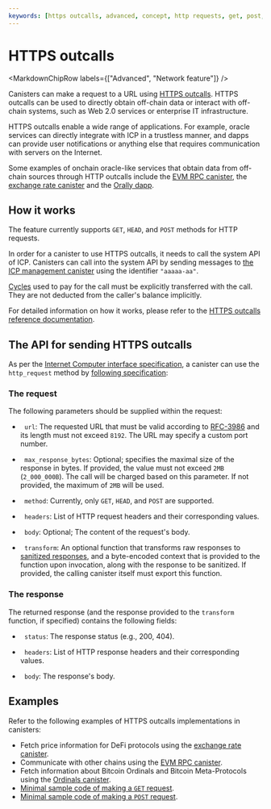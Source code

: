 ```yaml
---
keywords: [https outcalls, advanced, concept, http requests, get, post, head, http methods, making http requests, making http calls, http get, http post, http get]
---
```



# HTTPS outcalls

<MarkdownChipRow labels={["Advanced", "Network feature"]} />

Canisters can make a request to a URL using [HTTPS outcalls](https://internetcomputer.org/https-outcalls). HTTPS outcalls can be used to directly obtain off-chain data or interact with off-chain systems, such as Web 2.0 services or enterprise IT infrastructure.

HTTPS outcalls enable a wide range of applications. For example, oracle services can directly integrate with ICP in a trustless manner, and dapps can provide user notifications or anything else that requires communication with servers on the Internet.

Some examples of onchain oracle-like services that obtain data from off-chain sources through HTTP outcalls include the [EVM RPC canister](/docs/building-apps/chain-fusion/ethereum/evm-rpc/overview), the [exchange rate canister](/docs/references/system-canisters/) and the [Orally dapp](https://kclew-uiaaa-aaaal-qbuiq-cai.ic0.app/sybil).

## How it works

The feature currently supports `GET`, `HEAD`, and `POST` methods for HTTP requests.

In order for a canister to use HTTPS outcalls, it needs to call the system API of ICP. Canisters can call into the system API by sending messages to [the ICP management canister](/docs/references/ic-interface-spec#ic-management-canister) using the identifier `"aaaaa-aa"`.

[Cycles](/docs/building-apps/essentials/gas-cost) used to pay for the call must be explicitly transferred with the call. They are not deducted from the caller's balance implicitly.

For detailed information on how it works, please refer to the [HTTPS outcalls reference documentation](/docs/references/https-outcalls-how-it-works).

## The API for sending HTTPS outcalls

As per the [Internet Computer interface specification](/docs/references/ic-interface-spec), a canister can use the `http_request` method by [following specification](/docs/references/ic-interface-spec#ic-http_request):

### The request
The following parameters should be supplied within the request:

-   `url`: The requested URL that must be valid according to [RFC-3986](https://www.ietf.org/rfc/rfc3986.txt) and its length must not exceed `8192`. The URL may specify a custom port number.

-   `max_response_bytes`: Optional; specifies the maximal size of the response in bytes. If provided, the value must not exceed `2MB` (`2_000_000B`). The call will be charged based on this parameter. If not provided, the maximum of `2MB` will be used.

-   `method`: Currently, only `GET`, `HEAD`, and `POST` are supported.

-   `headers`: List of HTTP request headers and their corresponding values.

-   `body`: Optional; The content of the request's body.

-   `transform`: An optional function that transforms raw responses to [sanitized responses](https://en.wikipedia.org/wiki/HTML_sanitization), and a byte-encoded context that is provided to the function upon invocation, along with the response to be sanitized. If provided, the calling canister itself must export this function.

### The response

The returned response (and the response provided to the `transform` function, if specified) contains the following fields:

-   `status`: The response status (e.g., 200, 404).

-   `headers`: List of HTTP response headers and their corresponding values.

-   `body`: The response's body.

## Examples

Refer to the following examples of HTTPS outcalls implementations in canisters:

- Fetch price information for DeFi protocols using the [exchange rate canister](https://github.com/dfinity/exchange-rate-canister).
- Communicate with other chains using the [EVM RPC canister](https://github.com/internet-computer-protocol/evm-rpc-canister).
- Fetch information about Bitcoin Ordinals and Bitcoin Meta-Protocols using the [Ordinals canister](https://github.com/sardariuss/ordinals_canister).
- [Minimal sample code of making a `GET` request](/docs/building-apps/network-features/using-http/https-outcalls/get).
- [Minimal sample code of making a `POST` request](/docs/building-apps/network-features/using-http/https-outcalls/post).